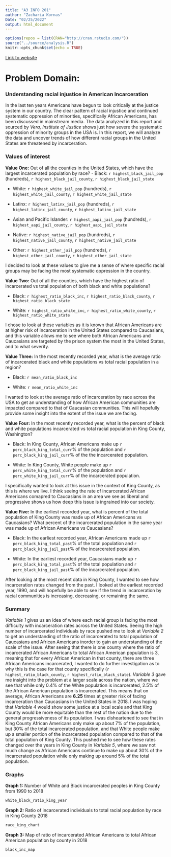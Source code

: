 ```yaml
---
title: "A3 INFO 201"
author: "Zacharia Kornas"
Date: "02/25/2022"
output: html_document
---
```


```r
options(repos = list(CRAN="http://cran.rstudio.com/"))
source("../source/analysis.R")
knitr::opts_chunk$set(echo = TRUE)
```
[Link to website](https://info-201a-wi22.github.io/a3-zkornas/)

# Problem Domain: 
### Understanding racial injustice in American Incarceration

In the last ten years Americans have begun to look critically at the justice system in our country. The clear pattern of racial injustice and continued systematic oppression of minorities, specifically African Americans, has been discussed in mainstream media. The data analyzed in this report and sourced by _Vera, Institute of Justice_ shows just how severe the systematic oppression of minority groups in the USA is. In this report, we will analyze the data and uncover trends of how different racial groups in the United States are threatened by incarceration.


### Values of interest

**Value One:** Out of all the counties in the United States, which have the largest incarcerated population by race?
- Black: `r highest_black_jail_pop` (hundreds), `r highest_black_jail_county`, `r highest_black_jail_state`

- White: `r highest_white_jail_pop` (hundreds), `r highest_white_jail_county`, `r highest_white_jail_state`

- Latinx: `r highest_latinx_jail_pop` (hundreds), `r highest_latinx_jail_county`, `r highest_latinx_jail_state`

- Asian and Pacific Islander: `r highest_aapi_jail_pop` (hundreds), `r highest_aapi_jail_county`, `r highest_aapi_jail_state`

- Native: `r highest_native_jail_pop` (hundreds), `r highest_native_jail_county`, `r highest_native_jail_state`

- Other: `r highest_other_jail_pop` (hundreds), `r highest_other_jail_county`, `r highest_other_jail_state`

I decided to look at these values to give me a sense of where specific racial groups may be facing the most systematic oppression in the country.

**Value Two:** Out of all the counties, which have the highest ratio of incarcerated vs total population of both black and white populations?

- Black: `r highest_ratio_black_inc`, `r highest_ratio_black_county`, `r highest_ratio_black_state`

- White: `r highest_ratio_white_inc`, `r highest_ratio_white_county`, `r highest_ratio_white_state`

I chose to look at these variables as it is known that African Americans are at higher risk of incarceration in the United States compared to Caucasians, and this variable allows me to see where both African Americans and Caucasians are targeted by the prison system the most in the United States, and to what severity. 

**Value Three:** In the most recently recorded year, what is the average ratio of incarcerated black and white populations vs total racial population in a region?

- Black: `r mean_ratio_black_inc`

- White: `r mean_ratio_white_inc`

I wanted to look at the average ratio of incarceration by race across the USA to get an understanding of how African American communities are impacted compared to that of Caucasian communities. This will hopefully provide some insight into the extent of the issue we are facing.

**Value Four:** In the most recently recorded year, what is the percent of black and white populations incarcerated vs total racial population in King County, Washington?

- Black: In King County, African Americans make up `r perc_black_king_total_curr`% of the population and `r perc_black_king_jail_curr`% of the the incarcerated population.

- White: In King County, White people make up `r perc_white_king_total_curr`% of the population and `r perc_white_king_jail_curr`% of the incarcerated population.

I specifically wanted to look at this issue in the context of King County, as this is where we live. I think seeing the rate of incarcerated African Americans comapred to Caucasians in an area we see as liberal and progressive shows us how deep this issue is ingrained into our society.

**Value Five:** In the earliest recorded year, what is percent of the total population of King County was made up of African Americans vs Caucasians? What percent of the incarcerated population in the same year was made up of African Americans vs Caucasians?

- Black: In the earliest recorded year, African Americans made up `r perc_black_king_total_past`% of the total population and `r perc_black_king_jail_past`% of the incarcerated population.

- White: In the earliest recorded year, Caucasians made up `r perc_black_king_total_past`% of the total population and `r perc_black_king_jail_past`% of the incarcerated population.

After looking at the most recent data in King County, I wanted to see how incarceration rates changed from the past. I looked at the earliest recorded year, 1990, and will hopefully be able to see if the trend in incarceration by racial communities is increasing, decreasing, or remaining the same.

### Summary

_Variable 1_ gives us an idea of where each racial group is facing the most difficulty with incarceration rates across the United States. Seeing the high number of incarcerated individuals by race pushed me to look at _Variable 2_ to get an understanding of the ratio of incarcerated to total population of Caucasians and African Americans inorder to gain an understanding of the scale of the issue. After seeing that there is one county where the ratio of incarcerated African Americans to total African American population is 3, meaning that for every African American in that county, there are three African Americans incarcerated, I wanted to do further investigation as to why this is the case for that county specifically (`r highest_ratio_black_county`, `r highest_ratio_black_state`). _Variable 3_ gave me insight into the problem at a larger scale across the nation, where we see that while only 0.4% of the White population is incarcerated, 2.5% of the African American population is incarcerated. This means that on average, African Americans are **6.25** times at greater risk of facing incarceration than Caucasians in the United States in 2018. I was hoping that _Variable 4_ would show some justice at a local scale and that King County would be more equitable than the rest of the nation due to the general progressiveness of its population. I was disheartened to see that in King County African Americans only make up about 7% of the population, but 30% of the total incarcerated population, and that White people make up a smaller portion of the incarcerated population compared to that of the total population of King County. This pushed me to see how these rates changed over the years in King County in _Variable 5_, where we saw not much change as African Americans continue to make up about 30% of the incarcerated population while only making up around 5% of the total population.

### Graphs

**Graph 1:** Number of White and Black incarcerated peoples in King County from 1990 to 2018

``` r
white_black_ratio_king_year
```

**Graph 2:** Ratio of incarcerated individuals to total racial population by race in King County 2018

``` r
race_king_chart
```

**Graph 3:** Map of ratio of incarcerated African Americans to total African American population by county in 2018

``` r
black_inc_map
```